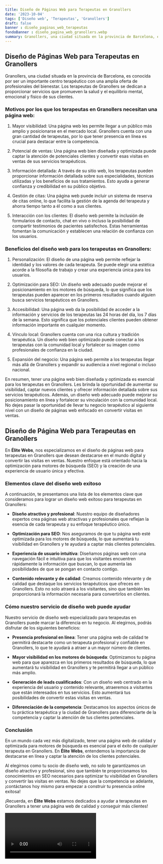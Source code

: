 ```yaml
---
title: Diseño de Páginas Web para Terapeutas en Granollers
date: '2023-10-04'
tags: ['Diseño web', 'Terapeutas', 'Granollers']
draft: false
banner : diseño_paginas_web_terapeutas
fondoBanner : diseño_pagina_web_granollers.webp
summary: Granollers, una ciudad situada en la provincia de Barcelona, es conocida por ser un importante centro terapéutico con una amplia oferta de profesionales del bienestar. Los terapeutas de Granollers se dedican a proporcionar servicios que promueven la salud y el equilibrio mental, emocional y físico de sus clientes. 
---
```


## Diseño de Páginas Web para Terapeutas en Granollers

Granollers, una ciudad situada en la provincia de Barcelona, es conocida por ser un importante centro terapéutico con una amplia oferta de profesionales del bienestar. Los terapeutas de Granollers se dedican a proporcionar servicios que promueven la salud y el equilibrio mental, emocional y físico de sus clientes. 

### Motivos por los que los terapeutas en Granollers necesitan una página web:

1. Mayor visibilidad: Una página web les permite llegar a un público más amplio y posicionarse en el mercado local. Granollers cuenta con una gran cantidad de terapeutas, por lo que tener presencia en línea es crucial para destacar entre la competencia.

2. Potencial de ventas: Una página web bien diseñada y optimizada puede captar la atención de potenciales clientes y convertir esas visitas en ventas de sus servicios terapéuticos. 

3. Información detallada: A través de su sitio web, los terapeutas pueden proporcionar información detallada sobre sus especialidades, técnicas utilizadas y los beneficios de sus tratamientos. Esto ayuda a generar confianza y credibilidad en su público objetivo.

4. Gestión de citas: Una página web puede incluir un sistema de reserva de citas online, lo que facilita la gestión de la agenda del terapeuta y ahorra tiempo tanto a él como a sus clientes.

5. Interacción con los clientes: El diseño web permite la inclusión de formularios de contacto, chat en vivo o incluso la posibilidad de compartir testimonios de pacientes satisfechos. Estas herramientas fomentan la comunicación y establecen una relación de confianza con los usuarios.

### Beneficios del diseño web para los terapeutas en Granollers:

1. Personalización: El diseño de una página web permite reflejar la identidad y los valores de cada terapeuta. Se puede elegir una estética acorde a la filosofía de trabajo y crear una experiencia única para los usuarios.

2. Optimización para SEO: Un diseño web adecuado puede mejorar el posicionamiento en los motores de búsqueda, lo que significa que los terapeutas pueden aparecer en los primeros resultados cuando alguien busca servicios terapéuticos en Granollers.

3. Accesibilidad: Una página web da la posibilidad de acceder a la información y servicios de los terapeutas las 24 horas del día, los 7 días de la semana. Esto significa que los potenciales clientes pueden obtener información importante en cualquier momento.

4. Vínculo local: Granollers cuenta con una rica cultura y tradición terapéutica. Un diseño web bien optimizado puede conectar a los terapeutas con la comunidad local y fortalecer su imagen como profesionales de confianza en la ciudad.

5. Expansión del negocio: Una página web permite a los terapeutas llegar más allá de Granollers y expandir su audiencia a nivel regional o incluso nacional.

En resumen, tener una página web bien diseñada y optimizada es esencial para los terapeutas en Granollers. Les brinda la oportunidad de aumentar su visibilidad, captar nuevos clientes y ofrecer información detallada sobre sus servicios terapéuticos. Además, un diseño web adecuado puede mejorar su posicionamiento en línea y fortalecer su vinculación con la comunidad local. No dejes pasar la oportunidad de llevar tu negocio terapéutico al siguiente nivel con un diseño de páginas web enfocado en convertir visitas en ventas.

<GifSeo />

<Cta />

## Diseño de Página Web para Terapeutas en Granollers

En **Élite Webs**, nos especializamos en el diseño de páginas web para terapeutas en Granollers que desean destacarse en el mundo digital y convertir las visitas en ventas. Nuestro enfoque está orientado hacia la optimización para motores de búsqueda (SEO) y la creación de una experiencia de usuario única y efectiva.

### Elementos clave del diseño web exitoso

A continuación, te presentamos una lista de los elementos clave que consideramos para lograr un diseño web exitoso para terapeutas en Granollers:

- **Diseño atractivo y profesional**: Nuestro equipo de diseñadores expertos crea páginas web atractivas y profesionales que reflejan la esencia de cada terapeuta y su enfoque terapéutico único.

- **Optimización para SEO**: Nos aseguramos de que tu página web esté optimizada para los motores de búsqueda, lo que aumentará tu visibilidad en Granollers y te ayudará a captar más clientes potenciales.

- **Experiencia de usuario intuitiva**: Diseñamos páginas web con una navegación fácil e intuitiva para que los visitantes encuentren rápidamente la información que buscan, lo que aumenta las posibilidades de que se pongan en contacto contigo.

- **Contenido relevante y de calidad**: Creamos contenido relevante y de calidad que destaque los servicios terapéuticos que ofreces en Granollers. Esto no solo atraerá a los visitantes, sino que también les proporcionará la información necesaria para convertirlos en clientes.

### Cómo nuestro servicio de diseño web puede ayudar

Nuestro servicio de diseño web especializado para terapeutas en Granollers puede marcar la diferencia en tu negocio. Al elegirnos, podrás disfrutar de los siguientes beneficios:

- **Presencia profesional en línea**: Tener una página web de calidad te permitirá destacarte como un terapeuta profesional y confiable en Granollers, lo que te ayudará a atraer a un mayor número de clientes.

- **Mayor visibilidad en los motores de búsqueda**: Optimizamos tu página web para que aparezca en los primeros resultados de búsqueda, lo que aumentará tu visibilidad en Granollers y te permitirá llegar a un público más amplio.

- **Generación de leads cualificados**: Con un diseño web centrado en la experiencia del usuario y contenido relevante, atraeremos a visitantes que están interesados en tus servicios. Esto aumentará tus posibilidades de convertir estas visitas en ventas.

- **Diferenciación de la competencia**: Destacamos los aspectos únicos de tu práctica terapéutica y la ciudad de Granollers para diferenciarte de la competencia y captar la atención de tus clientes potenciales.

### Conclusión

En un mundo cada vez más digitalizado, tener una página web de calidad y optimizada para motores de búsqueda es esencial para el éxito de cualquier terapeuta en Granollers. En **Élite Webs**, entendemos la importancia de destacarse en línea y captar la atención de los clientes potenciales.

Al elegirnos como tu socio de diseño web, no solo te garantizamos un diseño atractivo y profesional, sino que también te proporcionamos los conocimientos en SEO necesarios para optimizar tu visibilidad en Granollers y convertir las visitas en ventas. No dejes que la competencia se adelante, ¡contáctanos hoy mismo para empezar a construir tu presencia online exitosa!

¡Recuerda, en **Élite Webs** estamos dedicados a ayudar a terapeutas en Granollers a tener una página web de calidad y conseguir más clientes!

<Video />

<CtaBot job='Terapeutas' city='Granollers'/>

<Gmaps query='Granollers+españa+maps' />